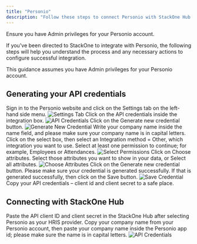 ```yaml
---
title: "Personio"
description: "Follow these steps to connect Personio with StackOne Hub successfully."
---
```



<Warning>
  Ensure you have Admin privileges for your Personio account.
</Warning>

If you've been directed to StackOne to integrate with Personio, the following steps will help you understand the process and any necessary actions to configure successful integration.

This guidance assumes you have Admin privileges for your Personio account.

## Generating your API credentials

<Steps>
  <Step title="Sign in to Personio">
    Sign in to the Personio website and click on the Settings tab on the left-hand side menu.
    <Frame>
      <img className='rounded-md' style={{ margin: '0 auto', border: '1px solid #efefef' }} alt="Settings Tab" src="/images/personio/image1.png" />
    </Frame>
  </Step>

  <Step title="API credentials">
    Click on the API credentials inside the integration box.
    <Frame>
      <img className='rounded-md' style={{ margin: '0 auto', border: '1px solid #efefef' }} alt="API Credentials" src="/images/personio/image2.png" />
    </Frame>
  </Step>

  <Step title="Generate new credential">
    Click on the Generate new credential button.
    <Frame>
      <img className='rounded-md' style={{ margin: '0 auto', border: '1px solid #efefef' }} alt="Generate New Credential" src="/images/personio/image3.png" />
    </Frame>
  </Step>

  <Step title="Enter company name">
    Write your company name inside the name field, and please make sure your company name is in capital letters.
  </Step>

  <Step title="Select Integration method">
    Click on the select box, then select an Integration method = Other, which integration you want to use.
  </Step>

  <Step title="Select permissions">
    Select at least one permission to continue; for example, Employees or Attendances.
    <Frame>
      <img className='rounded-md' style={{ margin: '0 auto', border: '1px solid #efefef' }} alt="Select Permissions" src="/images/personio/image4.png" />
    </Frame>
  </Step>

  <Step title="Choose attributes">
    Click on Choose attributes. Select those attributes you want to show in your data, or Select all attributes.
    <Frame>
      <img className='rounded-md' style={{ margin: '0 auto', border: '1px solid #efefef' }} alt="Choose Attributes" src="/images/personio/image5.png" />
    </Frame>
  </Step>

  <Step title="Generate credential">
    Click on the Generate new credential button.
  </Step>

  <Step title="Save credential">
    Please make sure your credential is generated successfully. If that is generated successfully, then click on the Save button.
    <Frame>
      <img className='rounded-md' style={{ margin: '0 auto', border: '1px solid #efefef' }} alt="Save Credential" src="/images/personio/image6.png" />
    </Frame>
  </Step>

  <Step title="Copy API credentials">
    Copy your API credentials – client id and client secret to a safe place.
  </Step>
</Steps>

## Connecting with StackOne Hub

<Steps>
  <Step title="Paste API credentials">
    Paste the API client ID and client secret in the StackOne Hub after selecting Personio as your HRIS provider.
  </Step>

  <Step title="Enter company name">
    Copy your company name from your Personio account, then paste your company name inside the Personio app id; please make sure the name is in capital letters.
    <Frame>
      <img className='rounded-md' style={{ margin: '0 auto', border: '1px solid #efefef' }} alt="API Credentials" src="/images/personio/image7.png" />
    </Frame>
  </Step>
</Steps>

<IntegrationFooter />
